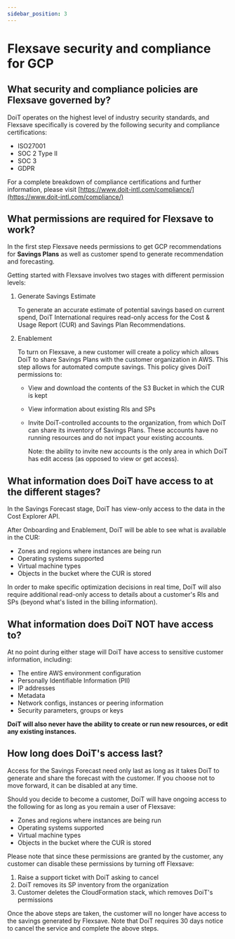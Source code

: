 ```yaml
---
sidebar_position: 3
---
```


# Flexsave security and compliance for GCP

## What security and compliance policies are Flexsave governed by?

DoiT operates on the highest level of industry security standards, and Flexsave specifically is covered by the following security and compliance certifications:

- ISO27001
- SOC 2 Type II
- SOC 3
- GDPR

For a complete breakdown of compliance certifications and further information, please visit [https://www.doit-intl.com/compliance/](https://www.doit-intl.com/compliance/)

## What permissions are required for Flexsave to work?

In the first step Flexsave needs permissions to get GCP recommendations for **Savings Plans** as well as customer spend to generate recommendation and forecasting.

Getting started with Flexsave involves two stages with different permission levels:

1. Generate Savings Estimate

   To generate an accurate estimate of potential savings based on current spend, DoiT International requires read-only access for the Cost & Usage Report (CUR) and Savings Plan Recommendations.

2. Enablement

   To turn on Flexsave, a new customer will create a policy which allows DoiT to share Savings Plans with the customer organization in AWS. This step allows for automated compute savings. This policy gives DoiT permissions to:

   - View and download the contents of the S3 Bucket in which the CUR is kept
   - View information about existing RIs and SPs
   - Invite DoiT-controlled accounts to the organization, from which DoiT can share its inventory of Savings Plans. These accounts have no running resources and do not impact your existing accounts.

     Note: the ability to invite new accounts is the only area in which DoiT has edit access (as opposed to view or get access).

## What information does DoiT have access to at the different stages?

In the Savings Forecast stage, DoiT has view-only access to the data in the Cost Explorer API.

After Onboarding and Enablement, DoiT will be able to see what is available in the CUR:

- Zones and regions where instances are being run
- Operating systems supported
- Virtual machine types
- Objects in the bucket where the CUR is stored

In order to make specific optimization decisions in real time, DoiT will also require additional read-only access to details about a customer's RIs and SPs (beyond what's listed in the billing information).

## What information does DoiT NOT have access to?

At no point during either stage will DoiT have access to sensitive customer information, including:

- The entire AWS environment configuration
- Personally Identifiable Information (PII)
- IP addresses
- Metadata
- Network configs, instances or peering information
- Security parameters, groups or keys

**DoiT will also never have the ability to create or run new resources, or edit any existing instances.**

## How long does DoiT's access last?

Access for the Savings Forecast need only last as long as it takes DoiT to generate and share the forecast with the customer. If you choose not to move forward, it can be disabled at any time.

Should you decide to become a customer, DoiT will have ongoing access to the following for as long as you remain a user of Flexsave:

- Zones and regions where instances are being run
- Operating systems supported
- Virtual machine types
- Objects in the bucket where the CUR is stored

Please note that since these permissions are granted by the customer, any customer can disable these permissions by turning off Flexsave:

1. Raise a support ticket with DoiT asking to cancel
2. DoiT removes its SP inventory from the organization
3. Customer deletes the CloudFormation stack, which removes DoiT's permissions

Once the above steps are taken, the customer will no longer have access to the savings generated by Flexsave. Note that DoiT requires 30 days notice to cancel the service and complete the above steps.
